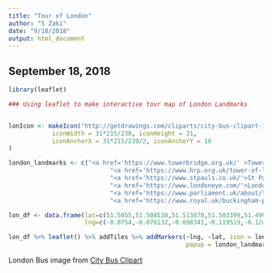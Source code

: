 ```yaml
---
title: "Tour of London"
author: "S Zaki"
date: "9/18/2018"
output: html_document
---
```


## September 18, 2018

```r
library(leaflet)

### Using leaflet to make interactive tour map of London Landmarks


lonIcon <- makeIcon("http://getdrawings.com/cliparts/city-bus-clipart-10.jpg",
            iconWidth = 31*215/230, iconHeight = 31,
            iconAnchorX = 31*215/230/2, iconAnchorY = 16
)
```

```r
london_landmarks <- c("<a href='https://www.towerbridge.org.uk/' >Tower Bridge London</a>",
                            "<a href='https://www.hrp.org.uk/tower-of-london/#gs.Kl8=tvA'>Tower of London</a>",
                            "<a href='https://www.stpauls.co.uk/'>St Pauls Cathedral</a>",
                            "<a href='https://www.londoneye.com/'>London Eye</a>",
                            "<a href='https://www.parliament.uk/about/living-heritage/building/palace/'>Palace of Westminster</a>",
                            "<a href='https://www.royal.uk/buckingham-palace'>Buckingham Palace</a>")
```



```r
lon_df <- data.frame(lat=c(51.5055,51.508530,51.513870,51.503399,51.4995,51.501476),
                     lng=c(-0.0754,-0.076132,-0.098341,-0.119519,-0.1248,-0.140634))
```

```r
lon_df %>% leaflet() %>% addTiles %>% addMarkers(~lng, ~lat, icon = lonIcon,
                                                 popup = london_landmarks)
```

London Bus image from <a href="http://getdrawings.com/city-bus-clipart">City Bus Clipart</a>
